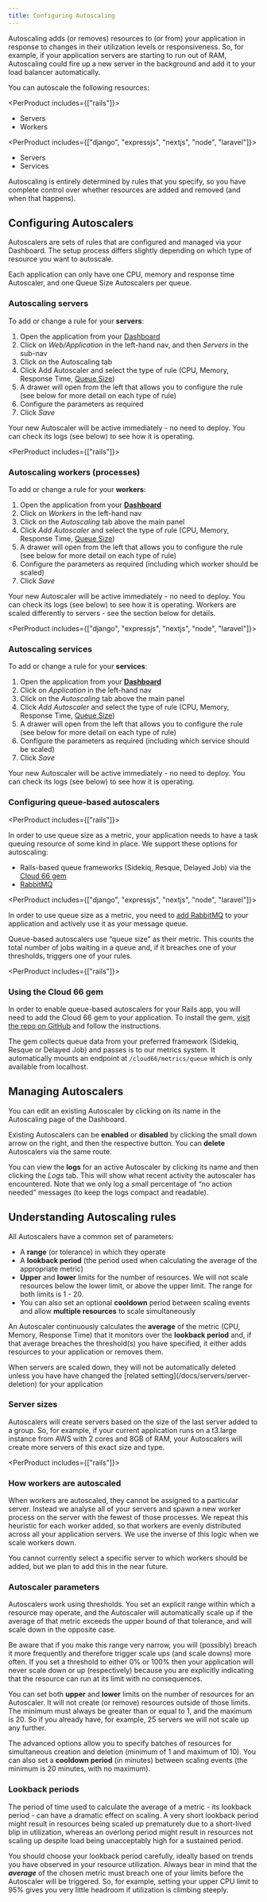 ```yaml
---
title: Configuring Autoscaling
---
```


Autoscaling adds (or removes) resources to (or from) your application in response to changes in their utilization levels or responsiveness. So, for example, if your application servers are starting to run out of RAM, Autoscaling could fire up a new server in the background and add it to your load balancer automatically.

You can autoscale the following resources:

<PerProduct includes={["rails"]}>
- Servers
- Workers
</PerProduct>

<PerProduct includes={["django", "expressjs", "nextjs", "node", "laravel"]}>
- Servers
- Services
</PerProduct>

Autoscaling is entirely determined by rules that you specify, so you have complete control over whether resources are added and removed (and when that happens).

## Configuring Autoscalers 

Autoscalers are sets of rules that are configured and managed via your Dashboard. The setup process differs slightly depending on which type of resource you want to autoscale.

Each application can only have one CPU, memory and response time Autoscaler, and one Queue Size Autoscalers per queue. 

### Autoscaling servers

To add or change a rule for your **servers**:

1. Open the application from your [Dashboard](https://app.cloud66.com/dashboard)
2. Click on *Web/Application* in the left-hand nav, and then *Servers* in the sub-nav
3. Click on the Autoscaling tab 
4. Click Add Autoscaler and select the type of rule (CPU, Memory, Response Time, [Queue Size](#configuring-queue-based-autoscalers))
5. A drawer will open from the left that allows you to configure the rule (see below for more detail on each type of rule)
6. Configure the parameters as required
7. Click *Save*

Your new Autoscaler will be active immediately - no need to deploy. You can check its logs (see below) to see how it is operating. 

<PerProduct includes={["rails"]}>

### Autoscaling workers (processes)

To add or change a rule for your **workers**:

1. Open the application from your **[Dashboard](https://app.cloud66.com/dashboard)**
2. Click on *Workers* in the left-hand nav
3. Click on the *Autoscaling* tab above the main panel
4. Click *Add Autoscaler* and select the type of rule (CPU, Memory, Response Time, [Queue Size](#configuring-queue-based-autoscalers))
5. A drawer will open from the left that allows you to configure the rule (see below for more detail on each type of rule)
6. Configure the parameters as required (including which worker should be scaled)
7. Click *Save*

Your new Autoscaler will be active immediately - no need to deploy. You can check its logs (see below) to see how it is operating. Workers are scaled differently to servers - see the section below for details.

</PerProduct>

<PerProduct includes={["django", "expressjs", "nextjs", "node", "laravel"]}>

### Autoscaling services

To add or change a rule for your **services**:

1. Open the application from your **[Dashboard](https://app.cloud66.com/dashboard)**
2. Click on *Application* in the left-hand nav
3. Click on the *Autoscaling* tab above the main panel
4. Click *Add Autoscaler* and select the type of rule (CPU, Memory, Response Time, [Queue Size](#configuring-queue-based-autoscalers))
5. A drawer will open from the left that allows you to configure the rule (see below for more detail on each type of rule)
6. Configure the parameters as required (including which service should be scaled)
7. Click *Save*

Your new Autoscaler will be active immediately - no need to deploy. You can check its logs (see below) to see how it is operating.

</PerProduct>

### Configuring queue-based autoscalers

<PerProduct includes={["rails"]}>

In order to use queue size as a metric, your application needs to have a task queuing resource of some kind in place. We support these options for autoscaling:

- Rails-based queue frameworks (Sidekiq, Resque, Delayed Job) via the [Cloud 66 gem](https://github.com/cloud66-oss/cloud66-rails)
- [RabbitMQ](/docs/servers/rabbitmq)

</PerProduct>

<PerProduct includes={["django", "expressjs", "nextjs", "node", "laravel"]}>

In order to use queue size as a metric, you need to [add RabbitMQ](/docs/servers/rabbitmq) to your application and actively use it as your message queue. 

</PerProduct>

Queue-based autoscalers use “queue size” as their metric. This counts the total number of jobs waiting in a queue and, if it breaches one of your thresholds, triggers one of your rules.

<PerProduct includes={["rails"]}>

### Using the Cloud 66 gem

In order to enable queue-based autoscalers for your Rails app, you will need to add the Cloud 66 gem to your application. To install the gem, [visit the repo on GitHub](https://github.com/cloud66-oss/cloud66-rails) and follow the instructions.

The gem collects queue data from your preferred framework (Sidekiq, Resque or Delayed Job) and passes is to our metrics system. It automatically mounts an endpoint at `/cloud66/metrics/queue` which is only available from localhost.

</PerProduct>

## Managing Autoscalers

You can edit an existing Autoscaler by clicking on its name in the Autoscaling page of the Dashboard.

Existing Autoscalers can be **enabled** or **disabled** by clicking the small down arrow on the right, and then the respective button. You can **delete** Autoscalers via the same route. 

You can view the **logs** for an active Autoscaler by clicking its name and then clicking the *Logs* tab. This will show what recent activity the autoscaler has encountered. Note that we only log a small percentage of “no action needed” messages (to keep the logs compact and readable).

## Understanding Autoscaling rules

All Autoscalers have a common set of parameters: 

- A **range** (or tolerance) in which they operate
- A **lookback period** (the period used when calculating the average of the appropriate metric)
- **Upper** and **lower** limits for the number of resources. We will not scale resources below the lower limit, or above the upper limit. The range for both limits is 1 - 20. 
- You can also set an optional **cooldown** period between scaling events and allow **multiple resources** to scale simultaneously

An Autoscaler continuously calculates the **average** of the metric (CPU, Memory, Response Time) that it monitors over the **lookback period** and, if that average breaches the threshold(s) you have specified, it either adds resources to your application or removes them.

<Callout type="warning" title="Server deletion rules">
When servers are scaled down, they will not be automatically deleted unless you have have changed the [related setting](/docs/servers/server-deletion) for your application
</Callout>

### Server sizes

Autoscalers will create servers based on the size of the last server added to a group. So, for example, if your current application runs on a t3.large instance from AWS with 2 cores and 8GB of RAM, your Autoscalers will create more servers of this exact size and type.

<PerProduct includes={["rails"]}>

### How workers are autoscaled

When workers are autoscaled, they cannot be assigned to a particular server. Instead we analyse all of your servers and spawn a new worker process on the server with the fewest of those processes. We repeat this heuristic for each worker added, so that workers are evenly distributed across all your application servers. We use the inverse of this logic when we scale workers down.

You cannot currently select a specific server to which workers should be added, but we plan to add this in the near future.

</PerProduct>

### Autoscaler parameters

Autoscalers work using thresholds. You set an explicit range within which a resource may operate, and the Autoscaler will automatically scale up if the average of that metric exceeds the upper bound of that tolerance, and will scale down in the opposite case. 

Be aware that if you make this range very narrow, you will (possibly) breach it more frequently and therefore trigger scale ups (and scale downs) more often. If you set a threshold to either 0% or 100% then your application will never scale down or up (respectively) because you are explicitly indicating that the resource can run at its limit with no consequences. 

You can set both **upper** and **lower** limits on the number of resources for an Autoscaler. It will not create (or remove) resources outside of those limits. The minimum must always be greater than or equal to 1, and the maximum is 20. So if you already have, for example, 25 servers we will not scale up any further.  

The advanced options allow you to specify batches of resources for simultaneous creation and deletion (minimum of 1 and maximum of 10). You can also set a **cooldown period** (in minutes) between scaling events (the minimum is 20 minutes, with no maximum).

### Lookback periods

The period of time used to calculate the average of a metric - its lookback period - can have a dramatic effect on scaling. A very short lookback period might result in resources being scaled up prematurely due to a short-lived blip in utilization, whereas an overlong period might result in resources not scaling up despite load being unacceptably high for a sustained period. 

You should choose your lookback period carefully, ideally based on trends you have observed in your resource utilization. Always bear in mind that the ***average*** of the chosen metric must breach one of your limits before the Autoscaler will be triggered. So, for example, setting your upper CPU limit to 95% gives you very little headroom if utilization is climbing steeply.